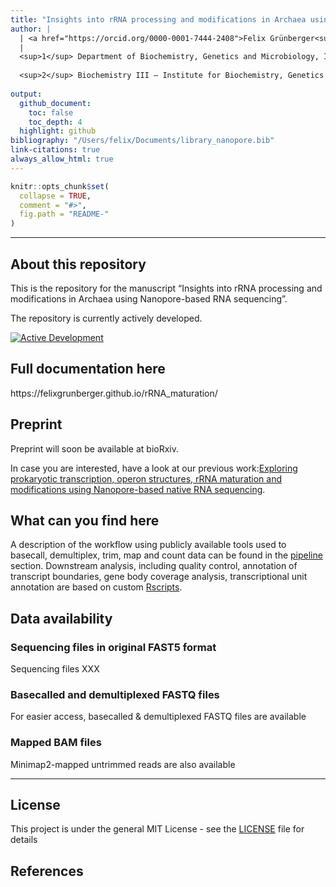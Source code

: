 ```yaml
---
title: "Insights into rRNA processing and modifications in Archaea using Nanopore-based RNA sequencing"
author: |
  | <a href="https://orcid.org/0000-0001-7444-2408">Felix Grünberger<sup>1</sup></a>, Michael Jüttner, <a href="https://orcid.org/0000-0002-0522-843X">Sébastien Ferreira-Cerca<sup>2</sup></a>, and <a href="https://orcid.org/0000-0002-0570-2517">Dina Grohmann<sup>1</sup></a>
  | 
  <sup>1</sup> Department of Biochemistry, Genetics and Microbiology, Institute of Microbiology, Single-Molecule Biochemistry Lab & Biochemistry Centre Regensburg, University of Regensburg, Universitätsstraße 31, 93053 Regensburg, Germany  
  
  <sup>2</sup> Biochemistry III – Institute for Biochemistry, Genetics and Microbiology, University of Regensburg, Universitätsstraße 31, 93053 Regensburg, Germany.   
  
output:
  github_document:
    toc: false
    toc_depth: 4
  highlight: github
bibliography: "/Users/felix/Documents/library_nanopore.bib"
link-citations: true
always_allow_html: true
---
```


<!-- README.md is generated from README.Rmd. Please edit that file -->


```r
knitr::opts_chunk$set(
  collapse = TRUE,
  comment = "#>",
  fig.path = "README-"
)
```


*********  

## About this repository  
This is the repository for the manuscript "Insights into rRNA processing and modifications in Archaea using Nanopore-based RNA sequencing". 

The repository is currently actively developed.  

[![Active Development](https://img.shields.io/badge/Maintenance%20Level-Actively%20Developed-brightgreen.svg)](https://gist.github.com/cheerfulstoic/d107229326a01ff0f333a1d3476e068d)


## Full documentation here  
https://felixgrunberger.github.io/rRNA_maturation/


## Preprint 
Preprint will soon be available at bioRxiv.  

In case you are interested, have a look at our previous work:[Exploring prokaryotic transcription, operon structures, rRNA maturation and modifications using Nanopore-based native RNA sequencing]("https://www.biorxiv.org/content/10.1101/2019.12.18.880849v2"). 


## What can you find here  
A description of the workflow using publicly available tools used to basecall, demultiplex, trim, map and count data can be found in the [pipeline](pipeline) section. 
Downstream analysis, including quality control, annotation of transcript boundaries, gene body coverage analysis, transcriptional unit annotation are based on custom [Rscripts](Rscripts).  
 
 
## Data availability  
### Sequencing files in original FAST5 format   
Sequencing files XXX


### Basecalled and demultiplexed FASTQ files  
For easier access, basecalled & demultiplexed FASTQ files are available 

### Mapped BAM files  
Minimap2-mapped untrimmed reads are also available 



*********  
## License  
This project is under the general MIT License - see the [LICENSE](LICENSE) file for details

## References  


